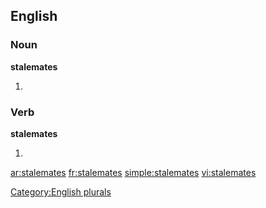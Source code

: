 ==English==

===Noun===
'''stalemates'''

# {{plural of |[[stalemate]]}}

===Verb===
'''stalemates'''

# {{third-person singular of|[[stalemate]]}}

[[Category:English plurals]]

[[ar:stalemates]]
[[fr:stalemates]]
[[simple:stalemates]]
[[vi:stalemates]]